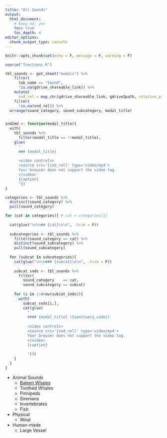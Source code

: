 ```yaml
---
title: "All Sounds"
output:
  html_document:
    # keep_md: yes
    toc: true
    toc_depth: 4
editor_options: 
  chunk_output_type: console
---
```


```r
knitr::opts_chunk$set(echo = F, message = F, warning = F)
```


```r
source("functions.R")

tbl_sounds <- get_sheet("modals") %>% 
    filter(
      tab_name == "Sound",
      !is.na(gdrive_shareable_link)) %>% 
    mutate(
      snd_rel = map_chr(gdrive_shareable_link, gdrive2path, relative_pfx = "")) %>% 
    filter(
      !is.na(snd_rel)) %>% 
  arrange(sound_category, sound_subcategory, modal_title)


snd2md <- function(modal_title){
  with(
    tbl_sounds %>% 
      filter(modal_title == !!modal_title),
    glue(
      "
      ### {modal_title}
      
      <video controls>
      <source src='{snd_rel}' type='video/mp4'>
      Your browser does not support the video tag.
      </video>
      {caption}
      "))
}

categories <- tbl_sounds %>% 
  distinct(sound_category) %>% 
  pull(sound_category)

for (cat in categories){ # cat = categories[1]
  
  cat(glue("\n\n## {cat}\n\n", .trim = F))
  
  subcategories <- tbl_sounds %>% 
    filter(sound_category == cat) %>% 
    distinct(sound_subcategory) %>% 
    pull(sound_subcategory)
    
  for (subcat in subcategories){
    cat(glue("\n\n### {subcat}\n\n", .trim = F))
    
    subcat_snds <- tbl_sounds %>% 
      filter(
        sound_category    == cat,
        sound_subcategory == subcat)
    
    for (i in 1:nrow(subcat_snds)){
      with(
        subcat_snds[i,],
        cat(glue(
          "
          #### {modal_title} ({sanctuary_code})
          
          <video controls>
          <source src='{snd_rel}' type='video/mp4'>
          Your browser does not support the video tag.
          </video>
          {caption}
          
          ")))
    }
  }
}
```

- Animal Sounds
  - [Baleen Whales](./o_baleen.html)
  - Toothed Whales
  - Pinnipeds
  - Sirenians
  - Invertebrates
  - Fish
- Physical
  - Wind
- Human-made
  - Large Vessel